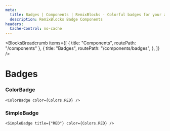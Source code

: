```yaml
---
meta:
  title: Badges | Components | RemixBlocks - Colorful badges for your application
  description: RemixBlocks Badge Components
headers:
  Cache-Control: no-cache
---
```



<BlocksBreadcrumb
  items={[
    { title: "Components", routePath: "/components" },
    {
      title: "Badges",
      routePath: "/components/badges",
    },
  ]}
/>

# Badges


### ColorBadge

<PreviewColorBadges />

```tsx
<ColorBadge color={Colors.RED} />
```

### SimpleBadge

<PreviewSimpleBadges />

```tsx
<SimpleBadge title={"RED"} color={Colors.RED} />
```
